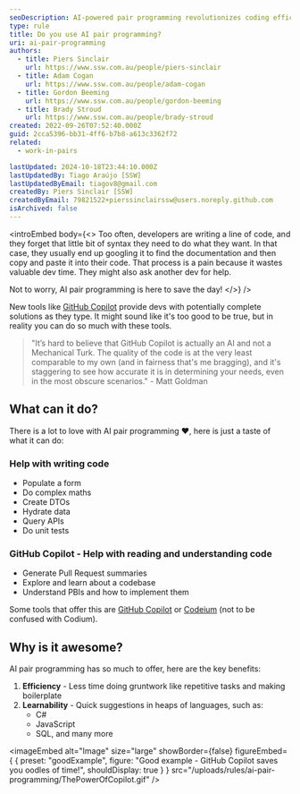 ```yaml
---
seoDescription: AI-powered pair programming revolutionizes coding efficiency and accuracy, providing instant suggestions across various languages, reducing gruntwork and boosting confidence
type: rule
title: Do you use AI pair programming?
uri: ai-pair-programming
authors:
  - title: Piers Sinclair
    url: https://www.ssw.com.au/people/piers-sinclair
  - title: Adam Cogan
    url: https://www.ssw.com.au/people/adam-cogan
  - title: Gordon Beeming
    url: https://www.ssw.com.au/people/gordon-beeming
  - title: Brady Stroud
    url: https://www.ssw.com.au/people/brady-stroud
created: 2022-09-26T07:52:40.000Z
guid: 2cca5396-bb31-4ff6-b7b8-a613c3362f72
related:
  - work-in-pairs

lastUpdated: 2024-10-18T23:44:10.000Z
lastUpdatedBy: Tiago Araújo [SSW]
lastUpdatedByEmail: tiagov8@gmail.com
createdBy: Piers Sinclair [SSW]
createdByEmail: 79821522+pierssinclairssw@users.noreply.github.com
isArchived: false
---
```


<introEmbed
  body={<>
Too often, developers are writing a line of code, and they forget that little bit of syntax they need to do what they want. In that case, they usually end up googling it to find the documentation and then copy and paste it into their code. That process is a pain because it wastes valuable dev time. They might also ask another dev for help.

Not to worry, AI pair programming is here to save the day!
  </>}
/>
<youtubeEmbed url="https://www.youtube.com/embed/SXtMnn1v7d8" description="Video: 6 ways GitHub Copilot helps you write better code faster (7 min)" />

<youtubeEmbed url="https://www.youtube.com/watch?v=vUX5u_4B2AM" description="Video: Say hello to GitHub Copilot Enterprise! (17 min)" />

New tools like [GitHub Copilot](https://github.com/features/copilot) provide devs with potentially complete solutions as they type. It might sound like it's too good to be true, but in reality you can do so much with these tools.

> "It’s hard to believe that GitHub Copilot is actually an AI and not a Mechanical Turk. The quality of the code is at the very least comparable to my own (and in fairness that's me bragging), and it's staggering to see how accurate it is in determining your needs, even in the most obscure scenarios."
> \- Matt Goldman

## What can it do?

There is a lot to love with AI pair programming ❤️, here is just a taste of what it can do:

### Help with writing code

* Populate a form
* Do complex maths
* Create DTOs
* Hydrate data
* Query APIs
* Do unit tests

### GitHub Copilot - Help with reading and understanding code

* Generate Pull Request summaries
* Explore and learn about a codebase
* Understand PBIs and how to implement them

Some tools that offer this are [GitHub Copilot](https://docs.github.com/en/enterprise-cloud@latest/copilot/using-github-copilot/asking-github-copilot-questions-in-githubcom) or [Codeium](https://codeium.com/) (not to be confused with Codium).

## Why is it awesome?

AI pair programming has so much to offer, here are the key benefits:

1. **Efficiency** - Less time doing gruntwork like repetitive tasks and making boilerplate
2. **Learnability** - Quick suggestions in heaps of languages, such as:
    * C#
    * JavaScript
    * SQL, and many more

<imageEmbed
  alt="Image"
  size="large"
  showBorder={false}
  figureEmbed={ {
    preset: "goodExample",
    figure: "Good example - GitHub Copilot saves you oodles of time!",
    shouldDisplay: true
  } }
  src="/uploads/rules/ai-pair-programming/ThePowerOfCopilot.gif"
/>
